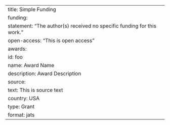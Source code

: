 ---
title: Simple Funding
funding: 
  statement: "The author(s) received no specific funding for this work."
  open-access: "This is open access"
  awards:
    id: foo
    name: Award Name
    description: Award Description
    source:
      text: This is source text
      country: USA
      type: Grant
format: jats
---